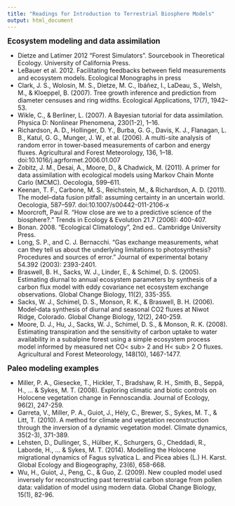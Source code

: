 ```yaml
---
title: "Readings for Introduction to Terrestrial Biosphere Models"
output: html_document
---
```

<big> **Ecosystem modeling and data assimilation** </big>    

- Dietze and Latimer 2012 “Forest Simulators”. Sourcebook in Theoretical Ecology. University of California Press.
- LeBauer et al. 2012. Facilitating feedbacks between field  measurements and ecosystem models. Ecological Monographs in press    
- Clark, J. S., Wolosin, M. S., Dietze, M. C., Ibáñez, I., LaDeau, S., Welsh, M., & Kloeppel, B. (2007). Tree growth inference and prediction from diameter censuses and ring widths. Ecological Applications, 17(7), 1942–53.    
- Wikle, C., & Berliner, L. (2007). A Bayesian tutorial for data assimilation. Physica D: Nonlinear Phenomena, 230(1-2), 1–16.    
- Richardson, A. D., Hollinger, D. Y., Burba, G. G., Davis, K. J., Flanagan, L. B., Katul, G. G., Munger, J. W., et al. (2006). A multi-site analysis of random error in tower-based measurements of carbon and energy fluxes. Agricultural and Forest Meteorology, 136, 1–18. doi:10.1016/j.agrformet.2006.01.007    
- Zobitz, J. M., Desai, A., Moore, D., & Chadwick, M. (2011). A primer for data assimilation with ecological models using Markov Chain Monte Carlo (MCMC). Oecologia, 599–611.    
- Keenan, T. F., Carbone, M. S., Reichstein, M., & Richardson, A. D. (2011). The model–data fusion pitfall: assuming certainty in an uncertain world. Oecologia, 587–597. doi:10.1007/s00442-011-2106-x   
- Moorcroft, Paul R. "How close are we to a predictive science of the biosphere?." Trends in Ecology & Evolution 21.7 (2006): 400-407.
- Bonan. 2008. "Ecological Climatology", 2nd ed.. Cambridge University Press.
- Long, S. P., and C. J. Bernacchi. "Gas exchange measurements, what can they tell us about the underlying limitations to photosynthesis? Procedures and sources of error." Journal of experimental botany 54.392 (2003): 2393-2401.
- Braswell, B. H., Sacks, W. J., Linder, E., & Schimel, D. S. (2005). Estimating diurnal to annual ecosystem parameters by synthesis of a carbon flux model with eddy covariance net ecosystem exchange observations. Global Change Biology, 11(2), 335-355.
- Sacks, W. J., Schimel, D. S., Monson, R. K., & Braswell, B. H. (2006). Model‐data synthesis of diurnal and seasonal CO2 fluxes at Niwot Ridge, Colorado. Global Change Biology, 12(2), 240-259.
- Moore, D. J., Hu, J., Sacks, W. J., Schimel, D. S., & Monson, R. K. (2008). Estimating transpiration and the sensitivity of carbon uptake to water availability in a subalpine forest using a simple ecosystem process model informed by measured net CO< sub> 2</sub> and H< sub> 2</sub> O fluxes. Agricultural and Forest Meteorology, 148(10), 1467-1477.

<big> **Paleo modeling examples** </big>    

- Miller, P. A., Giesecke, T., Hickler, T., Bradshaw, R. H., Smith, B., Seppä, H., ... & Sykes, M. T. (2008). Exploring climatic and biotic controls on Holocene vegetation change in Fennoscandia. Journal of Ecology, 96(2), 247-259.
- Garreta, V., Miller, P. A., Guiot, J., Hély, C., Brewer, S., Sykes, M. T., & Litt, T. (2010). A method for climate and vegetation reconstruction through the inversion of a dynamic vegetation model. Climate dynamics, 35(2-3), 371-389.
- Lehsten, D., Dullinger, S., Hülber, K., Schurgers, G., Cheddadi, R., Laborde, H., ... & Sykes, M. T. (2014). Modelling the Holocene migrational dynamics of Fagus sylvatica L. and Picea abies (L.) H. Karst. Global Ecology and Biogeography, 23(6), 658-668.
- Wu, H., Guiot, J., Peng, C., & Guo, Z. (2009). New coupled model used inversely for reconstructing past terrestrial carbon storage from pollen data: validation of model using modern data. Global Change Biology, 15(1), 82-96.   
